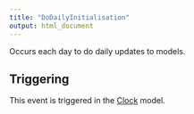 ```yaml
---
title: "DoDailyInitialisation"
output: html_document
---
```



Occurs each day to do daily updates to models.

## Triggering

This event is triggered in the [Clock](/docs/Models/Clock.qmd) model.
